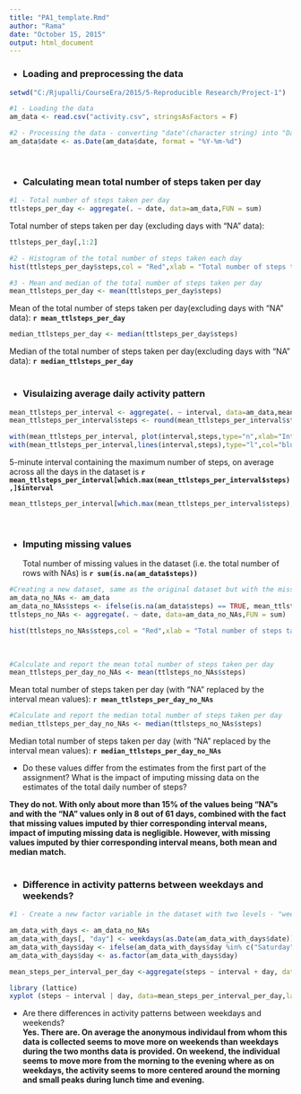 ```yaml
---
title: "PA1_template.Rmd"
author: "Rama"
date: "October 15, 2015"
output: html_document
---
```

* ###  Loading and preprocessing the data
```r
setwd("C:/Rjupalli/CourseEra/2015/5-Reproducible Research/Project-1")

#1 - Loading the data
am_data <- read.csv("activity.csv", stringsAsFactors = F)

#2 - Processing the data - converting "date"(character string) into "Date" format
am_data$date <- as.Date(am_data$date, format = "%Y-%m-%d")
```
<br>  

* ### Calculating mean total number of steps taken per day
```r
#1 - Total number of steps taken per day
ttlsteps_per_day <- aggregate(. ~ date, data=am_data,FUN = sum)
```

Total number of steps taken per day (excluding days with "NA" data):
```r
ttlsteps_per_day[,1:2]
```

```r
#2 - Histogram of the total number of steps taken each day
hist(ttlsteps_per_day$steps,col = "Red",xlab = "Total number of steps taken each day", main = "Fig1. Histogram of total steps taken each day")
```

```r
#3 - Mean and median of the total number of steps taken per day
mean_ttlsteps_per_day <- mean(ttlsteps_per_day$steps)
```
Mean of the total number of steps taken per day(excluding days with "NA" data):
**`r mean_ttlsteps_per_day`**
<br>
```r
median_ttlsteps_per_day <- median(ttlsteps_per_day$steps)
```
Median of the total number of steps taken per day(excluding days with "NA" data): **`r median_ttlsteps_per_day`**
<br>
<br>

* ### Visulaizing average daily activity pattern
```r
mean_ttlsteps_per_interval <- aggregate(. ~ interval, data=am_data,mean)
mean_ttlsteps_per_interval$steps <- round(mean_ttlsteps_per_interval$steps, digits = 4)
```

```r
with(mean_ttlsteps_per_interval, plot(interval,steps,type="n",xlab="Interval",main="Fig2. Time series plot of the 5-minute interval (x-axis) & \n average number of steps taken, averaged across all days (y-axis)",col="blue"))
with(mean_ttlsteps_per_interval,lines(interval,steps),type="l",col="blue")
```

5-minute interval containing the maximum number of steps, on average across all the days in the dataset is **`r mean_ttlsteps_per_interval[which.max(mean_ttlsteps_per_interval$steps),]$interval`**

```r
mean_ttlsteps_per_interval[which.max(mean_ttlsteps_per_interval$steps),1:2]
```
<br>

* ### Imputing missing values
Total number of missing values in the dataset (i.e. the total number of rows with NAs) is **`r sum(is.na(am_data$steps))`**

```r
#Creating a new dataset, same as the original dataset but with the missing data filled in.
am_data_no_NAs <- am_data
am_data_no_NAs$steps <- ifelse(is.na(am_data$steps) == TRUE, mean_ttlsteps_per_interval$steps[mean_ttlsteps_per_interval$interval %in% am_data_no_NAs$interval], am_data_no_NAs$steps)
ttlsteps_no_NAs <- aggregate(. ~ date, data=am_data_no_NAs,FUN = sum)
```

```r
hist(ttlsteps_no_NAs$steps,col = "Red",xlab = "Total number of steps taken each day", main = "Fig3. Histogram of total steps taken each day")
```
<br>

```r
#Calculate and report the mean total number of steps taken per day
mean_ttlsteps_per_day_no_NAs <- mean(ttlsteps_no_NAs$steps)
```
Mean total number of steps taken per day (with "NA" replaced by the interval mean values): **`r mean_ttlsteps_per_day_no_NAs`**
<br>

```r
#Calculate and report the median total number of steps taken per day
median_ttlsteps_per_day_no_NAs <- median(ttlsteps_no_NAs$steps)
```
Median total number of steps taken per day (with "NA" replaced by the interval mean values):
**`r median_ttlsteps_per_day_no_NAs`**
<br>

* Do these values differ from the estimates from the first part of the assignment? What is the impact of imputing missing data on the estimates of the total daily number of steps?
<br>

**They do not. With only about more than 15% of the values being "NA"s and with the "NA" values only in 8 out of 61 days, combined with the fact that missing values imputed by thier corresponding interval means, impact of imputing missing data is negligible. However, with missing values imputed by thier corresponding interval means, both mean and median match. **
<br>
<br>

* ### Difference in activity patterns between weekdays and weekends?
```r
#1 - Create a new factor variable in the dataset with two levels - "weekday" and "weekend" indicating whether a given date is a weekday or weekend day.

am_data_with_days <- am_data_no_NAs
am_data_with_days[, "day"] <- weekdays(as.Date(am_data_with_days$date))
am_data_with_days$day <- ifelse(am_data_with_days$day %in% c("Saturday", "Sunday"), "weekend","weekday")
am_data_with_days$day <- as.factor(am_data_with_days$day)

mean_steps_per_interval_per_day <-aggregate(steps ~ interval + day, data=am_data_with_days,mean)
```

```r
library (lattice)
xyplot (steps ~ interval | day, data=mean_steps_per_interval_per_day,layout=c(1,2),type ="l", xlab="Interval",ylab = "Number of steps", main = "Fig4. Avg activity pattern \n weekend vs weekday")
```

* Are there differences in activity patterns between weekdays and weekends?
<br>
**Yes. There are. On average the anonymous individaul from whom this data is collected seems to move more on weekends than weekdays during the two months data is provided. On weekend, the individual seems to move more from the morning to the evening where as on weekdays, the activity seems to more centered around the morning and small peaks during lunch time and evening. **